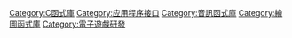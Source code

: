 {{cat main|Simple DirectMedia Layer}}

[[Category:C函式庫|Category:C函式庫]]
[[Category:应用程序接口|Category:应用程序接口]]
[[Category:音訊函式庫|Category:音訊函式庫]]
[[Category:繪圖函式庫|Category:繪圖函式庫]]
[[Category:電子遊戲研發|Category:電子遊戲研發]]